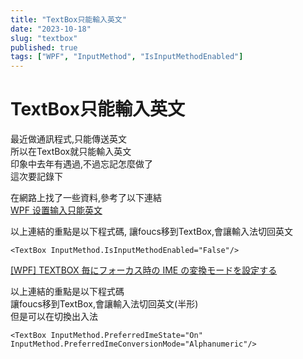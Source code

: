 ```yaml
---
title: "TextBox只能輸入英文"
date: "2023-10-18"
slug: "textbox"
published: true
tags: ["WPF", "InputMethod", "IsInputMethodEnabled"]
---
```

# TextBox只能輸入英文
最近做通訊程式,只能傳送英文  
所以在TextBox就只能輸入英文  
印象中去年有遇過,不過忘記怎麼做了  
這次要記錄下  

在網路上找了一些資料,參考了以下連結  
[WPF 设置输入只能英文](https://blog.lindexi.com/post/WPF-%E8%AE%BE%E7%BD%AE%E8%BE%93%E5%85%A5%E5%8F%AA%E8%83%BD%E8%8B%B1%E6%96%87.html)

以上連結的重點是以下程式碼, 讓foucs移到TextBox,會讓輸入法切回英文  
```xaml
<TextBox InputMethod.IsInputMethodEnabled="False"/>
```

[[WPF] TEXTBOX 毎にフォーカス時の IME の変換モードを設定する](https://rksoftware.wordpress.com/2016/05/08/wpf-textbox-%E6%AF%8E%E3%81%AB%E3%83%95%E3%82%A9%E3%83%BC%E3%82%AB%E3%82%B9%E6%99%82%E3%81%AE-ime-%E3%81%AE%E5%A4%89%E6%8F%9B%E3%83%A2%E3%83%BC%E3%83%89%E3%82%92%E8%A8%AD%E5%AE%9A%E3%81%99%E3%82%8B/)

以上連結的重點是以下程式碼  
讓foucs移到TextBox,會讓輸入法切回英文(半形)  
但是可以在切換出入法  
```xaml
<TextBox InputMethod.PreferredImeState="On" InputMethod.PreferredImeConversionMode="Alphanumeric"/>
```